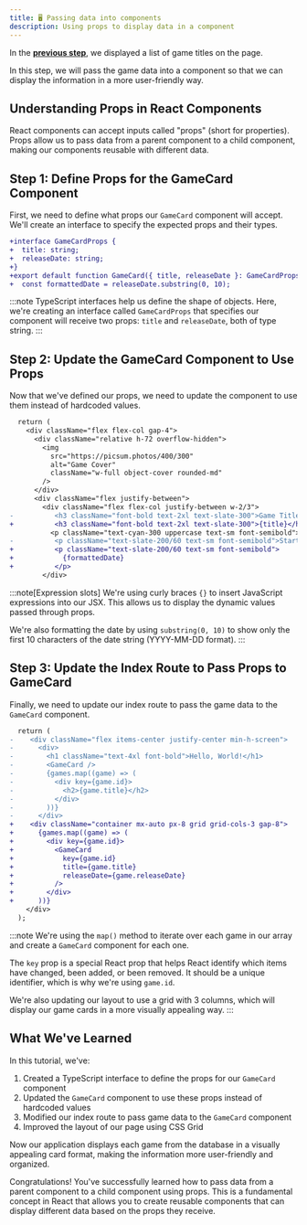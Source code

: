 ```yaml
---
title: 🖥️ Passing data into components
description: Using props to display data in a component
---
```



In the [**previous step**](/code-monster/guides/gamelog/displaying-data), we displayed a list of game titles on the page.

In this step, we will pass the game data into a component so that we can display the information in a more user-friendly way.

## Understanding Props in React Components

React components can accept inputs called "props" (short for properties). Props allow us to pass data from a parent component to a child component, making our components reusable with different data.

## Step 1: Define Props for the GameCard Component

First, we need to define what props our `GameCard` component will accept. We'll create an interface to specify the expected props and their types.

```diff lang="tsx"  title="app/components/GameCard.tsx"
+interface GameCardProps {
+  title: string;
+  releaseDate: string;
+}
+export default function GameCard({ title, releaseDate }: GameCardProps) {
+  const formattedDate = releaseDate.substring(0, 10);
```

:::note
TypeScript interfaces help us define the shape of objects. Here, we're creating an interface called `GameCardProps` that specifies our component will receive two props: `title` and `releaseDate`, both of type string.
:::

## Step 2: Update the GameCard Component to Use Props

Now that we've defined our props, we need to update the component to use them instead of hardcoded values.

```diff lang="tsx" title="app/components/GameCard.tsx"
  return (
    <div className="flex flex-col gap-4">
      <div className="relative h-72 overflow-hidden">
        <img
          src="https://picsum.photos/400/300"
          alt="Game Cover"
          className="w-full object-cover rounded-md"
        />
      </div>
      <div className="flex justify-between">
        <div className="flex flex-col justify-between w-2/3">
-          <h3 className="font-bold text-2xl text-slate-300">Game Title</h3>
+          <h3 className="font-bold text-2xl text-slate-300">{title}</h3>
          <p className="text-cyan-300 uppercase text-sm font-semibold">Genre</p>
-          <p className="text-slate-200/60 text-sm font-semibold">Start date</p>
+          <p className="text-slate-200/60 text-sm font-semibold">
+            {formattedDate}
+          </p>
        </div>
```

:::note[Expression slots]
We're using curly braces `{}` to insert JavaScript expressions into our JSX. This allows us to display the dynamic values passed through props.

We're also formatting the date by using `substring(0, 10)` to show only the first 10 characters of the date string (YYYY-MM-DD format).
:::

## Step 3: Update the Index Route to Pass Props to GameCard

Finally, we need to update our index route to pass the game data to the `GameCard` component.

```diff lang="tsx" title="app/routes/_index.tsx"
  return (
-    <div className="flex items-center justify-center min-h-screen">
-      <div>
-        <h1 className="text-4xl font-bold">Hello, World!</h1>
-        <GameCard />
-        {games.map((game) => (
-          <div key={game.id}>
-            <h2>{game.title}</h2>
-          </div>
-        ))}
-      </div>
+    <div className="container mx-auto px-8 grid grid-cols-3 gap-8">
+      {games.map((game) => (
+        <div key={game.id}>
+          <GameCard
+            key={game.id}
+            title={game.title}
+            releaseDate={game.releaseDate}
+          />
+        </div>
+      ))}
    </div>
  );
```

:::note
We're using the `map()` method to iterate over each game in our array and create a `GameCard` component for each one.

The `key` prop is a special React prop that helps React identify which items have changed, been added, or been removed. It should be a unique identifier, which is why we're using `game.id`.

We're also updating our layout to use a grid with 3 columns, which will display our game cards in a more visually appealing way.
:::

## What We've Learned

In this tutorial, we've:

1. Created a TypeScript interface to define the props for our `GameCard` component
2. Updated the `GameCard` component to use these props instead of hardcoded values
3. Modified our index route to pass game data to the `GameCard` component
4. Improved the layout of our page using CSS Grid

Now our application displays each game from the database in a visually appealing card format, making the information more user-friendly and organized.

<MonsterReveal>
  Congratulations! You've successfully learned how to pass data from a parent component to a child component using props. This is a fundamental concept in React that allows you to create reusable components that can display different data based on the props they receive.
</MonsterReveal>
